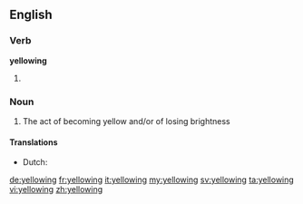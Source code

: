 ==English==

===Verb===
'''yellowing'''

# {{present participle of|yellow}}

===Noun===
{{en-noun}}

# The act of becoming yellow and/or of losing brightness

====Translations====
{{trans-top|act of becoming yellow}}
* Dutch: {{t+|nl|vergeling|f}}
{{trans-mid}}
{{trans-bottom}}

[[de:yellowing]]
[[fr:yellowing]]
[[it:yellowing]]
[[my:yellowing]]
[[sv:yellowing]]
[[ta:yellowing]]
[[vi:yellowing]]
[[zh:yellowing]]